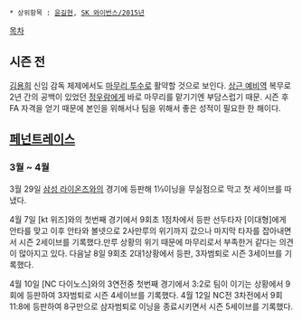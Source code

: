  * 상위항목 : [[윤길현]], [[SK 와이번스/2015년]]

[[목차]]
== 시즌 전 ==
[[김용희]] 신임 감독 체제에서도 [[마무리 투수]]로 활약할 것으로 보인다. [[상근 예비역]] 복무로 2년 간의 공백이 있었던 [[정우람]]에게 바로 마무리를 맡기기엔 부담스럽기 때문. 시즌 후 FA 자격을 얻기 때문에 본인을 위해서나 팀을 위해서 좋은 성적이 필요한 한 해이다.

== [[페넌트레이스]] ==
=== 3월 ~ 4월 ===
3월 29일 [[삼성 라이온즈]]와의 경기에 등판해 1⅓이닝을 무실점으로 막고 첫 세이브를 따냈다. 

4월 7일 [kt 위즈]와의 첫번째 경기에서 9회초 1점차에서 등판 선두타자 [이대형]에게 안타를 맞고 이후 안타와 볼넷으로  2사만루의 위기까지 갔으나 마지막 타자를 잡아내면서 시즌 2세이브를 기록했다.만루 상황의 위기 때문에 마무리로서 부족한거 같다는 의견이 많아지고 있다. 다음날 8일 9회초 2대1상황에서 등판, 3자범퇴로 시즌 3세이브를 기록했다. 

4월 10일 [NC 다이노스]와의 3연전중 첫번째 경기에서 3:2로 팀이 이기는 상황에서 9회에 등판하여 3자범퇴로 시즌 4세이브를 기록했다.  
4월 12일 NC전 3차전에서 9회 11:8에 등판하여 8구만으로 삼자범퇴로 이닝을 종료시키면서 시즌 5세이브를 기록했다. 

